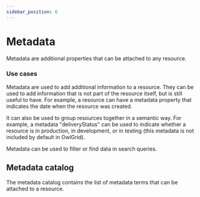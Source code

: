 ```yaml
---
sidebar_position: 6
---
```



# Metadata

Metadata are additional properties that can be attached to any resource.

### Use cases

Metadata are used to add additional information to a resource. They can be used to add information that is not part of the resource itself, but is still useful to have. For example, a resource can have a metadata property that indicates the date when the resource was created.

It can also be used to group resources together in a semantic way. For example, a metadata "deliveryStatus" can be used to indicate whether a resource is in production, in development, or in testing (this metadata is not included by default in OwlGrid).

Metadata can be used to filter or find data in search queries.

## Metadata catalog

The metadata catalog contains the list of metadata terms that can be attached to a resource. 